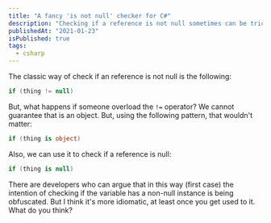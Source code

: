 ```yaml
---
title: "A fancy 'is not null' checker for C#"
description: "Checking if a reference is not null sometimes can be tricky. Here is a fancy way to do it."
publishedAt: "2021-01-23"
isPublished: true
tags:
  - csharp
---
```


The classic way of check if an reference is not null is the following:

```csharp
if (thing != null)
```

But, what happens if someone overload the `!=` operator? We cannot guarantee that is an object. But, using the following pattern, that wouldn't matter:

```csharp
if (thing is object)
```

Also, we can use it to check if a reference is null:

```csharp
if (thing is null)
```

There are developers who can argue that in this way (first case) the intention of checking if the variable has a non-null instance is being obfuscated. But I think it's more idiomatic, at least once you get used to it. What do you think?
